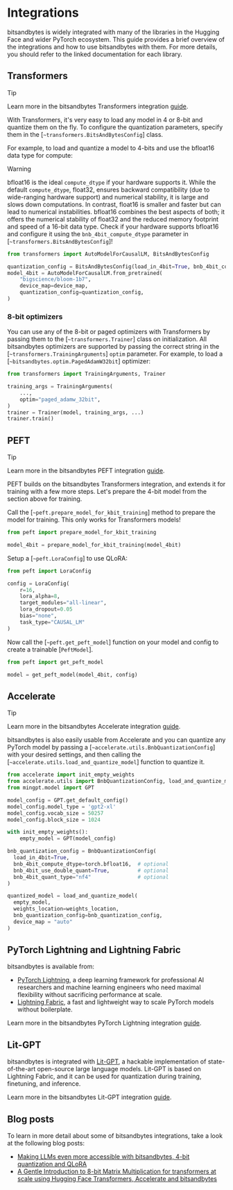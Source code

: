 # Integrations

bitsandbytes is widely integrated with many of the libraries in the Hugging Face and wider PyTorch ecosystem. This guide provides a brief overview of the integrations and how to use bitsandbytes with them. For more details, you should refer to the linked documentation for each library.

## Transformers

> [!TIP]
> Learn more in the bitsandbytes Transformers integration [guide](https://huggingface.co/docs/transformers/quantization#bitsandbytes).

With Transformers, it's very easy to load any model in 4 or 8-bit and quantize them on the fly. To configure the quantization parameters, specify them in the [`~transformers.BitsAndBytesConfig`] class.

For example, to load and quantize a model to 4-bits and use the bfloat16 data type for compute:

> [!WARNING]
> bfloat16 is the ideal `compute_dtype` if your hardware supports it. While the default `compute_dtype`, float32, ensures backward compatibility (due to wide-ranging hardware support) and numerical stability, it is large and slows down computations. In contrast, float16 is smaller and faster but can lead to numerical instabilities. bfloat16 combines the best aspects of both; it offers the numerical stability of float32 and the reduced memory footprint and speed of a 16-bit data type. Check if your hardware supports bfloat16 and configure it using the `bnb_4bit_compute_dtype` parameter in [`~transformers.BitsAndBytesConfig`]!

```py
from transformers import AutoModelForCausalLM, BitsAndBytesConfig

quantization_config = BitsAndBytesConfig(load_in_4bit=True, bnb_4bit_compute_dtype=torch.bfloat16)
model_4bit = AutoModelForCausalLM.from_pretrained(
    "bigscience/bloom-1b7",
    device_map=device_map,
    quantization_config=quantization_config,
)
```

### 8-bit optimizers

You can use any of the 8-bit or paged optimizers with Transformers by passing them to the [`~transformers.Trainer`] class on initialization. All bitsandbytes optimizers are supported by passing the correct string in the [`~transformers.TrainingArguments`] `optim` parameter. For example, to load a [`~bitsandbytes.optim.PagedAdamW32bit`] optimizer:

```py
from transformers import TrainingArguments, Trainer

training_args = TrainingArguments(
    ...,
    optim="paged_adamw_32bit",
)
trainer = Trainer(model, training_args, ...)
trainer.train()
```

## PEFT

> [!TIP]
> Learn more in the bitsandbytes PEFT integration [guide](https://huggingface.co/docs/peft/developer_guides/quantization#quantization).

PEFT builds on the bitsandbytes Transformers integration, and extends it for training with a few more steps. Let's prepare the 4-bit model from the section above for training.

Call the [`~peft.prepare_model_for_kbit_training`] method to prepare the model for training. This only works for Transformers models!

```py
from peft import prepare_model_for_kbit_training

model_4bit = prepare_model_for_kbit_training(model_4bit)
```

Setup a [`~peft.LoraConfig`] to use QLoRA:

```py
from peft import LoraConfig

config = LoraConfig(
    r=16,
    lora_alpha=8,
    target_modules="all-linear",
    lora_dropout=0.05
    bias="none",
    task_type="CAUSAL_LM"
)
```

Now call the [`~peft.get_peft_model`] function on your model and config to create a trainable [`PeftModel`].

```py
from peft import get_peft_model

model = get_peft_model(model_4bit, config)
```

## Accelerate

> [!TIP]
> Learn more in the bitsandbytes Accelerate integration [guide](https://huggingface.co/docs/accelerate/usage_guides/quantization).

bitsandbytes is also easily usable from Accelerate and you can quantize any PyTorch model by passing a [`~accelerate.utils.BnbQuantizationConfig`] with your desired settings, and then calling the [`~accelerate.utils.load_and_quantize_model`] function to quantize it.

```py
from accelerate import init_empty_weights
from accelerate.utils import BnbQuantizationConfig, load_and_quantize_model
from mingpt.model import GPT

model_config = GPT.get_default_config()
model_config.model_type = 'gpt2-xl'
model_config.vocab_size = 50257
model_config.block_size = 1024

with init_empty_weights():
    empty_model = GPT(model_config)

bnb_quantization_config = BnbQuantizationConfig(
  load_in_4bit=True,
  bnb_4bit_compute_dtype=torch.bfloat16,  # optional
  bnb_4bit_use_double_quant=True,         # optional
  bnb_4bit_quant_type="nf4"               # optional
)

quantized_model = load_and_quantize_model(
  empty_model,
  weights_location=weights_location,
  bnb_quantization_config=bnb_quantization_config,
  device_map = "auto"
)
```

## PyTorch Lightning and Lightning Fabric

bitsandbytes is available from:

- [PyTorch Lightning](https://lightning.ai/docs/pytorch/stable/), a deep learning framework for professional AI researchers and machine learning engineers who need maximal flexibility without sacrificing performance at scale.
- [Lightning Fabric](https://lightning.ai/docs/fabric/stable/), a fast and lightweight way to scale PyTorch models without boilerplate.

Learn more in the bitsandbytes PyTorch Lightning integration [guide](https://lightning.ai/docs/pytorch/stable/common/precision_intermediate.html#quantization-via-bitsandbytes).


## Lit-GPT

bitsandbytes is integrated with [Lit-GPT](https://github.com/Lightning-AI/lit-gpt), a hackable implementation of state-of-the-art open-source large language models. Lit-GPT is based on Lightning Fabric, and it can be used for quantization during training, finetuning, and inference.

Learn more in the bitsandbytes Lit-GPT integration [guide](https://github.com/Lightning-AI/lit-gpt/blob/main/tutorials/quantize.md).

## Blog posts

To learn in more detail about some of bitsandbytes integrations, take a look at the following blog posts:

- [Making LLMs even more accessible with bitsandbytes, 4-bit quantization and QLoRA](https://huggingface.co/blog/4bit-transformers-bitsandbytes)
- [A Gentle Introduction to 8-bit Matrix Multiplication for transformers at scale using Hugging Face Transformers, Accelerate and bitsandbytes](https://huggingface.co/blog/hf-bitsandbytes-integration)
